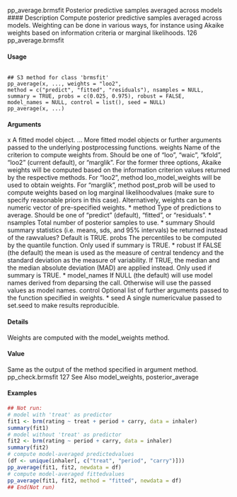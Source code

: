 
pp_average.brmsfit Posterior predictive samples averaged across models
#### Description 
Compute posterior predictive samples averaged across models. Weighting can be done in various
ways, for instance using Akaike weights based on information criteria or marginal likelihoods.
126 pp_average.brmsfit

#### Usage
<pre><code>
## S3 method for class 'brmsfit'
pp_average(x, ..., weights = "loo2",
method = c("predict", "fitted", "residuals"), nsamples = NULL,
summary = TRUE, probs = c(0.025, 0.975), robust = FALSE,
model_names = NULL, control = list(), seed = NULL)
pp_average(x, ...)
</code></pre>
#### Arguments

x A fitted model object.
... More fitted model objects or further arguments passed to the underlying postprocessing
functions.
weights Name of the criterion to compute weights from. Should be one of "loo",
"waic", "kfold", "loo2" (current default), or "marglik". For the former three
options, Akaike weights will be computed based on the information criterion values returned by the respective methods. For "loo2", method loo_model_weights
will be used to obtain weights. For "marglik", method post_prob will be used to compute weights based on log marginal likelihoodvalues (make sure to specify reasonable priors in this case). Alternatively, weights can be a numeric
vector of pre-specified weights.
* method Type of predictions to average. Should be one of "predict" (default), "fitted",
or "residuals".
* nsamples Total number of posterior samples to use.
* summary Should summary statistics (i.e. means, sds, and 95% intervals) be returned instead
of the rawvalues? Default is TRUE.
probs The percentiles to be computed by the quantile function. Only used if summary
is TRUE.
* robust If FALSE (the default) the mean is used as the measure of central tendency and
the standard deviation as the measure of variability. If TRUE, the median and the
median absolute deviation (MAD) are applied instead. Only used if summary is
TRUE.
* model_names If NULL (the default) will use model names derived from deparsing the call. Otherwise
will use the passed values as model names.
control Optional list of further arguments passed to the function specified in weights.
* seed A single numericvalue passed to set.seed to make results reproducible.

#### Details
Weights are computed with the model_weights method.

#### Value 
Same as the output of the method specified in argument method.
pp_check.brmsfit 127
See Also
model_weights, posterior_average

#### Examples 
```r
## Not run:
# model with 'treat' as predictor
fit1 <- brm(rating ~ treat + period + carry, data = inhaler)
summary(fit1)
# model without 'treat' as predictor
fit2 <- brm(rating ~ period + carry, data = inhaler)
summary(fit2)
# compute model-averaged predictedvalues
(df <- unique(inhaler[, c("treat", "period", "carry")]))
pp_average(fit1, fit2, newdata = df)
# compute model-averaged fittedvalues
pp_average(fit1, fit2, method = "fitted", newdata = df)
## End(Not run)
```

